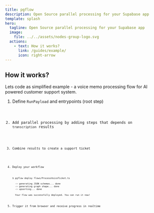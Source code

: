 ```yaml
---
title: pgflow
description: Open Source parallel processing for your Supabase app
template: splash
hero:
  tagline: Open Source parallel processing for your Supabase app
  image:
    file: ../../assets/nodes-group-logo.svg
  actions:
    - text: How it works?
      link: /guides/example/
      icon: right-arrow
---
```



## How it works?

Lets code as simplified example - a voice memo processing flow
for AI powered customer support system.

<Steps>

1. Define `RunPayload` and entrypoints (root step)

   <Code code={stripSetupCode(_01_entrypoint)} lang="ts"/>

2. Add parallel processing by adding steps that depends on `transcription` results

   <Code code={stripSetupCode(_02_parallel_processing)} lang="ts"/>

3. Combine results to create a support ticket

   <Code code={stripSetupCode(_03_combine)} lang="ts"/>

4. Deploy your workflow
   
   ```sh
   $ pgflow deploy flows/ProcessVoiceTicket.ts

     -> generating JSON schemas... done
     -> generating graph shape... done
     -> upserting... done

     Your flow was successfully deployed. You can run it now!
   ```

5. Trigger it from browser and receive progress in realtime

   <Code code={stripSetupCode(_05_trigger)} lang="ts"/>

</Steps>
